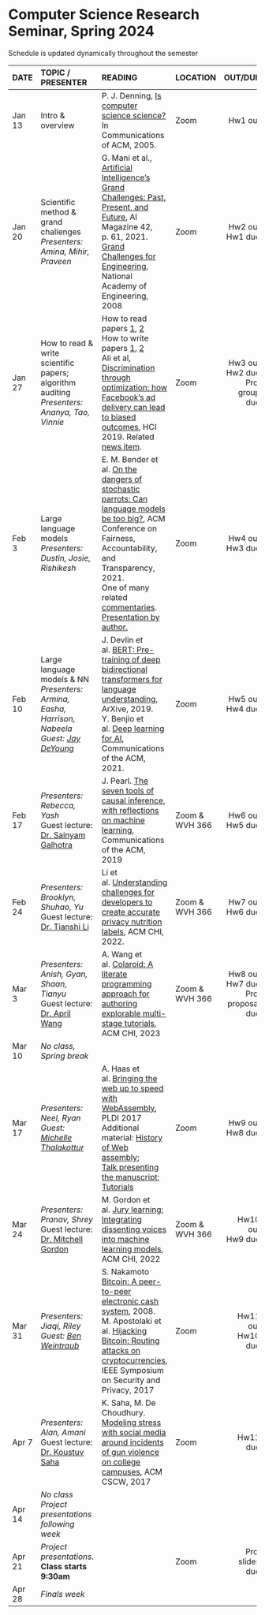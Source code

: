 <h1> Computer Science Research Seminar, Spring 2024 </h1>
Schedule is updated dynamically throughout the semester
</br>

<font size="3">

| DATE        | TOPIC / PRESENTER |READING           |LOCATION |      OUT/DUE |
| ------   |:------------------|:---------------------------------|:------| --------:| 
| Jan 13 | Intro & overview |  P. J. Denning, [Is computer science science?](http://denninginstitute.com/pjd/PUBS/CACMcols/cacmJul07.pdf) In Communications of ACM, 2005.        | Zoom |  Hw1 out |
| Jan 20 |  Scientific method &</br>grand challenges</br>*Presenters:*</br>*Amina, Mihir, Praveen*              |  G. Mani et al., [Artificial Intelligence’s Grand Challenges: Past, Present, and Future](https://www.andrew.cmu.edu/user/ganeshm/GrandChallengesAIMagazineSpring2021.pdf), AI Magazine 42, p. 61, 2021.</br>[Grand Challenges for Engineering](http://www.engineeringchallenges.org/challenges.aspx), National Academy of Engineering, 2008   | Zoom       |  Hw2 out </br> Hw1 due    |
| Jan 27  |   How to read & write</br>scientific papers;</br>algorithm auditing  </br>  *Presenters:*</br>*Ananya, Tao, Vinnie*            |  How to read papers [1](https://dl.acm.org/citation.cfm?id=1595493), [2](https://dl.acm.org/citation.cfm?id=1273458)<br>How to write papers [1](https://homes.cs.washington.edu/~mernst/advice/write-technical-paper.html), [2](https://www.nature.com/articles/d41586-019-02918-5)   </br> Ali et al, [Discrimination through optimization: how Facebook's ad delivery can lead to biased outcomes](https://dl.acm.org/doi/abs/10.1145/3359301), HCI 2019. Related [news item](https://news.northeastern.edu/2023/01/19/ai-bill-of-rights-alan-mislove).      |  Zoom  |  Hw3 out </br> Hw2 due</br>Proj group due   |
| Feb 3 | Large language models</br>*Presenters:</br> Dustin, Josie, Rishikesh* | E. M. Bender et al. [On the dangers of stochastic parrots: Can language models be too big?](https://dl.acm.org/doi/abs/10.1145/3442188.3445922), ACM Conference on Fairness, Accountability, and Transparency, 2021.<br> One of many related [commentaries](https://www.lrb.co.uk/blog/2021/february/stochastic-parrots).</br> [Presentation by author.](https://www.turing.ac.uk/events/dangers-stochastic-parrots) |  Zoom |  Hw4 out</br>Hw3 due     |
| Feb 10 | Large language models & NN</br>*Presenters:</br> Armina, Easha, Harrison, Nabeela*</br>*Guest: [Jay DeYoung](https://www.khoury.northeastern.edu/people/jay-deyoung/)* | J. Devlin et al. [BERT: Pre-training of deep bidirectional transformers for language understanding](https://arxiv.org/abs/1810.04805), ArXive, 2019.</br> Y. Benjio et al. [Deep learning for AI](https://cacm.acm.org/magazines/2021/7/253464-deep-learning-for-ai/fulltext), Communications of the ACM, 2021. | Zoom  | Hw5 out</br>Hw4 due      |
| Feb 17 | *Presenters: Rebecca, Yash*</br>Guest lecture:</br>[Dr. Sainyam Galhotra](https://sainyamgalhotra.com) | J. Pearl. [The seven tools of causal inference, with reflections on machine learning](https://dl.acm.org/doi/pdf/10.1145/3241036), Communications of the ACM, 2019 |  Zoom &</br>WVH 366 | Hw6 out</br>Hw5 due |
| Feb 24 | *Presenters:</br> Brooklyn, Shuhao, Yu *</br>Guest lecture:</br>[Dr. Tianshi Li](https://tianshili.me) | Li et al. [Understanding challenges for developers to create accurate privacy nutrition labels](https://dl.acm.org/doi/abs/10.1145/3491102.3502012), ACM CHI, 2022. | Zoom &</br>WVH 366  |    Hw7 out</br>Hw6 due   |
| Mar 3 | *Presenters: Anish, Gyan,</br>Shaan, Tianyu*</br>Guest lecture:</br>[Dr. April Wang](https://aprilwang.me) | A. Wang et al. [Colaroid: A literate programming approach for authoring explorable multi-stage tutorials](https://aprilwang.me/assets/pubs/CHI23_Colaroid.pdf), ACM CHI, 2023 | Zoom &</br>WVH 366  |  Hw8 out</br>Hw7 due</br>Proj proposal due     |
| Mar 10 | *No class, Spring break* |  |   |       |
| Mar 17 | *Presenters:</br> Neel, Ryan*</br>*Guest: [Michelle Thalakottur](https://www.khoury.northeastern.edu/people/michelle-thalakottur/)* | A. Haas et al. [Bringing the web up to speed with WebAssembly](https://dl.acm.org/doi/pdf/10.1145/3062341.3062363), PLDI 2017</br>Additional material: [History of Web assembly](https://www.youtube.com/watch?v=6r0NKEQqkz0);</br>[Talk presenting the manuscript](https://pldi17.sigplan.org/details/pldi-2017-papers/48/Bringing-the-Web-up-to-Speed-with-WebAssembly); [Tutorials](https://github.com/mbasso/awesome-wasm/blob/master/README.md)  | Zoom  | Hw9 out</br>Hw8 due  |
| Mar 24 | *Presenters:</br>Pranav, Shrey*</br>Guest lecture:</br>[Dr. Mitchell Gordon](https://mgordon.me/) |  M. Gordon et al. [Jury learning: Integrating dissenting voices into machine learning models](https://arxiv.org/abs/2202.02950), ACM CHI, 2022 |  Zoom &</br>WVH 366   |  Hw10 out</br>Hw9 due   |
| Mar 31 | *Presenters:</br>Jiaqi, Riley*</br>*Guest: [Ben Weintraub](https://ben-weintraub.com/)* | S. Nakamoto [Bitcoin: A peer-to-peer electronic cash system](http://css.csail.mit.edu/6.858/2015/readings/bitcoin.pdf), 2008.</br>M. Apostolaki et al. [Hijacking Bitcoin: Routing attacks on cryptocurrencies](https://arxiv.org/pdf/1605.07524.pdf), IEEE Symposium on Security and Privacy, 2017  |   Zoom     |Hw11 out</br>Hw10 due | 
| Apr 7 | *Presenters:</br>Alan, Amani*</br>Guest lecture:</br>[Dr. Koustuv Saha](https://koustuv.com/) | K. Saha, M. De Choudhury. [Modeling stress with social media around incidents of gun violence on college campuses](https://dl.acm.org/doi/10.1145/3134727), ACM CSCW, 2017 |   Zoom      | Hw11 due | 
| Apr 14 |   *No class</br>Project presentations following week*  |    |            |          |
| Apr 21 | *Project presentations*.</br> **Class starts 9:30am**  |            |  Zoom  | Proj slides due           |
| Apr 28  | *Finals week*    |            |            |          | 
</font>






